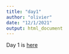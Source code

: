 ```yaml
---
title: "day1"
author: "olivier"
date: "12/1/2021"
output: html_document
---
```


Day 1 is [here](https://adventofcode.com/2021/day/1)
